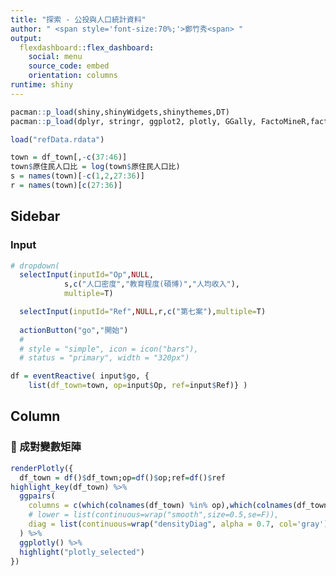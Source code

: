 ```yaml
---
title: "探索 - 公投與人口統計資料"
author: " <span style='font-size:70%;'>鄭竹秀<span> "
output: 
  flexdashboard::flex_dashboard:
    social: menu
    source_code: embed 
    orientation: columns
runtime: shiny
---
```


```r
pacman::p_load(shiny,shinyWidgets,shinythemes,DT)
pacman::p_load(dplyr, stringr, ggplot2, plotly, GGally, FactoMineR,factoextra,heatmaply)

load("refData.rdata")

town = df_town[,-c(37:46)]
town$原住民人口比 = log(town$原住民人口比)
s = names(town)[-c(1,2,27:36)]
r = names(town)[c(27:36)]
```


Sidebar {.sidebar data-width=280}
-------------------------------------
### Input
```r
# dropdown(
  selectInput(inputId="Op",NULL,
            s,c("人口密度","教育程度(碩博)","人均收入"),
            multiple=T)

  selectInput(inputId="Ref",NULL,r,c("第七案"),multiple=T)
  
  actionButton("go","開始")
  #   
  # style = "simple", icon = icon("bars"),
  # status = "primary", width = "320px")

df = eventReactive( input$go, {
    list(df_town=town, op=input$Op, ref=input$Ref)} )

```

Column {.tabset data-width=70%}
-------------------------------------
### 🌷 成對變數矩陣

```r
renderPlotly({
  df_town = df()$df_town;op=df()$op;ref=df()$ref
highlight_key(df_town) %>% 
  ggpairs(
    columns = c(which(colnames(df_town) %in% op),which(colnames(df_town) %in% ref),1), mapping = aes(color=county,label=town),
    # lower = list(continuous=wrap("smooth",size=0.5,se=F)), 
    diag = list(continuous=wrap("densityDiag", alpha = 0.7, col='gray')) 
  ) %>% 
  ggplotly() %>% 
  highlight("plotly_selected")
})
```
